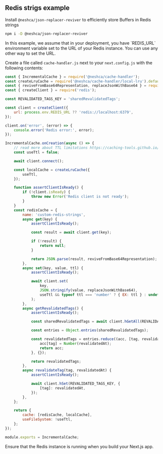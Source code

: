 
## Redis strigs example

Install `@neshca/json-replacer-reviver` to efficiently store Buffers in Redis strings

```sh npm2yarn copy
npm i -D @neshca/json-replacer-reviver
```

<Callout type="info">
    In this example, we assume that in your deployment, you have `REDIS_URL` environment variable set to the URL of your
    Redis instance. You can use any other way to set the URL.
</Callout>

Create a file called `cache-handler.js` next to your `next.config.js` with the following contents:

```js filename="cache-handler.js" copy
const { IncrementalCache } = require('@neshca/cache-handler');
const createLruCache = require('@neshca/cache-handler/local-lru').default;
const { reviveFromBase64Representation, replaceJsonWithBase64 } = require('@neshca/json-replacer-reviver');
const { createClient } = require('redis');

const REVALIDATED_TAGS_KEY = 'sharedRevalidatedTags';

const client = createClient({
    url: process.env.REDIS_URL ?? 'redis://localhost:6379',
});

client.on('error', (error) => {
    console.error('Redis error:', error);
});

IncrementalCache.onCreation(async () => {
    // read more about TTL limitations https://caching-tools.github.io/next-shared-cache/configuration/ttl
    const useTtl = false;

    await client.connect();

    const localCache = createLruCache({
        useTtl,
    });

    function assertClientIsReady() {
        if (!client.isReady) {
            throw new Error('Redis client is not ready');
        }
    }
    const redisCache = {
        name: 'custom-redis-strings',
        async get(key) {
            assertClientIsReady();

            const result = await client.get(key);

            if (!result) {
                return null;
            }

            return JSON.parse(result, reviveFromBase64Representation);
        },
        async set(key, value, ttl) {
            assertClientIsReady();

            await client.set(
                key,
                JSON.stringify(value, replaceJsonWithBase64),
                useTtl && typeof ttl === 'number' ? { EX: ttl } : undefined,
            );
        },
        async getRevalidatedTags() {
            assertClientIsReady();

            const sharedRevalidatedTags = await client.hGetAll(REVALIDATED_TAGS_KEY);

            const entries = Object.entries(sharedRevalidatedTags);

            const revalidatedTags = entries.reduce((acc, [tag, revalidatedAt]) => {
                acc[tag] = Number(revalidatedAt);
                return acc;
            }, {});

            return revalidatedTags;
        },
        async revalidateTag(tag, revalidatedAt) {
            assertClientIsReady();

            await client.hSet(REVALIDATED_TAGS_KEY, {
                [tag]: revalidatedAt,
            });
        },
    };

    return {
        cache: [redisCache, localCache],
        useFileSystem: !useTtl,
    };
});

module.exports = IncrementalCache;
```

<Callout type="info">Ensure that the Redis instance is running when you build your Next.js app.</Callout>
